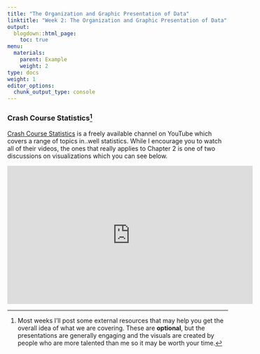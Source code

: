 ```yaml
---
title: "The Organization and Graphic Presentation of Data"
linktitle: "Week 2: The Organization and Graphic Presentation of Data"
output:
  blogdown::html_page:
    toc: true
menu:
  materials:
    parent: Example
    weight: 2
type: docs
weight: 1
editor_options: 
  chunk_output_type: console
---
```


### Crash Course Statistics^[Most weeks I'll post some external resources that may help you get the overall idea of what we are covering. These are **optional**, but the presentations are generally engaging and the visuals are created by people who are more talented than me so it may be worth your time.]
[Crash Course Statistics](https://www.youtube.com/playlist?list=PL8dPuuaLjXtNM_Y-bUAhblSAdWRnmBUcr){target="_blank"} is a freely available channel on YouTube which covers a range of topics in..well statistics. While I encourage you to watch all of their videos, the ones that really applies to Chapter 2 is one of two discussions on visualizations which you can see below.

<p align="center">
<iframe width="560" height="315" src="https://www.youtube.com/embed/hEWY6kkBdpo?list=PL8dPuuaLjXtNM_Y-bUAhblSAdWRnmBUcr" frameborder="0" allow="accelerometer; autoplay; encrypted-media; gyroscope; picture-in-picture" allowfullscreen></iframe>
</p>


